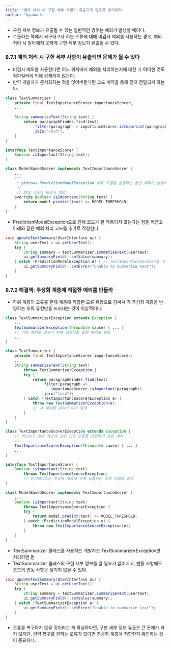 ```yaml
---
title: '예외 처리 시 구현 세부 사항이 유출되지 않도록 주의하라'
author: 'hyunwok'
---
```


- 구현 세부 정보가 유출될 수 있는 일반적인 경우는 예외가 발생할 때이다.
- 호출하는 쪽에서 복구하고자 하는 오류에 대해 비검사 예외를 사용하는 경우, 예외 처리 시 알아채지 못하게 구현 세부 정보가 유출될 수 있다.

### 8.7.1 예외 처리 시 구현 세부 사항이 유출되면 문제가 될 수 있다 
- 비검사 예외를 사용한다면 어느 위치에서 예외를 처리하는지에 대한 그 어떠한 것도 컴파일러에 의해 강제되지 않는다.
- 만약 개발자가 문서화하는 것을 잊어버린다면 코드 계약을 통해 전혀 전달되지 않는다. 

```java incorrect
class TextSummarizer {
    private final TextImportanceScorer importanceScorer;
    ...
    
    String summarizeText(String text) {
        return paragraphFinder.find(text)
            .filter(paragraph -> importanceScorer.isImportant(paragraph))
            .join("\n\n");
    }
}

interface TextImportanceScorer {
    Boolean isImportant(String text);
}

class ModelBasedScorer implements TextImportanceScorer {
    ...
    /**
     * @throws PredictionModelException 예측 모델을 실행하는 동안 에러가 발생하는 경우
     */
     // 발생 가능한 비검사 예외
    override Boolean isImportant(String text) {
        return model.predict(text) >= MODEL_THRESHOLD;
    }
}
```

- PredictionModelException으로 인해 코드가 잘 작동되지 않는다는 점을 깨닫고 아래와 같은 예외 처리 코드를 추가로 작성한다.

```java incorrect
void updateTextSummary(UserInterface ui) {
    String userText = ui.getUserText();
    try {
        String summary = textSummarizer.summarizeText(userText);
        ui.getSummaryField().setValue(summary);
    } catch (PredictionModelException e) { // TextImportanceScorer를 구현한 다른 클래스의 오류는 잡아내지 못함
        ui.getSummaryField().setError("Unable to summarize text");
    }
}
```

### 8.7.2 해결책: 추상화 계층에 적절한 예외를 만들라 
- 하위 계층의 오류를 현재 계층에 적합한 오류 유형으로 감싸서 각 추상화 계층을 반영하는 오류 유형만을 드러내는 것이 이상적이다. 

```java correct
class TextSummarizerException extends Exception {
    ...
    TextSummarizerException(Throwable cause) { ... }
    // 기존 예외를 감싸기 위해 생성자를 통해 예외를 받음
    ...
}

class TextSummarizer {
    private final TextImportanceScorer importanceScorer;
    ...
    String summarizeText(String text)
        throws TextSummarizerException {
        try {
            return paragraphFinder.find(text)
                .filter(paragraph =>
                    importanceScorer.isImportant(paragraph))
                .join("\n\n");
        } catch (TextImportanceScorerException e) {
            throw new TextSummarizerException(e);
            // 새 예외를 감싸서 다시 발생
        }
    }
}

class TextImportanceScorerException extends Exception {
    // 텍스트의 점수 계산과 관련 있는 오류를 전달하기 위한 예외
    ...
    TextImportanceScorerException(Throwable cause) { ... }
    ...
}

interface TextImportanceScorer {
    Boolean isImportant(String text)
        throws TextImportanceScorerException; 
        // 인터페이스는 추상화 계층에 의해 노출되는 오류 유형을 정의
}

class ModelBasedScorer implements TextImportanceScorer {
    ...
    Boolean isImportant(String text)
        throws TextImportanceScorerException {
        try {
            return model.predict(text) >= MODEL_THRESHOLD;
        } catch (PredictionModelException e) { 
            throw new TextImportanceScorerException(e);
        }
    }
}
```

- TextSummarizer 클래스를 사용하는 개발자는 TextSummarizerException만 처리하면 됨
- TextSummarizer 클래스의 구현 세부 정보를 알 필요가 없어지고, 변동 사항에도 코드의 변동 사항은 생기지 않을 수 있다.

```java correct
void updateTextSummary(UserInterface ui) {
    String userText = ui.getUserText();
    try {
        String summary = textSummarizer.summarizeText(userText);
        ui.getSummaryField().setValue(summary);
    } catch (TextSummarizerException e) {
        ui.getSummaryField().setError("Unable to summarize text");
    }
}
```

- 오류를 복구하지 않을 것이라는 게 확실하다면, 구현 세부 정보 유출은 큰 문제가 되지 않지만, 만약 복구를 원하는 오류가 있다면 추상화 계층에 적합한지 확인하는 것이 중요하다.
